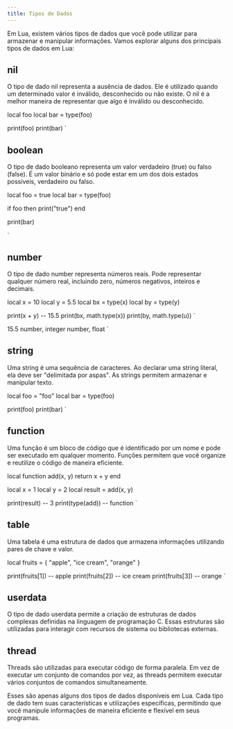 ```yaml
---
title: Tipos de Dados
---
```



Em Lua, existem vários tipos de dados que você pode utilizar para armazenar
e manipular informações. Vamos explorar alguns dos principais tipos de
dados em Lua:

## nil

O tipo de dado nil representa a ausência de dados. Ele é utilizado quando um
determinado valor é inválido, desconhecido ou não existe. O nil é a melhor
maneira de representar que algo é inválido ou desconhecido.

local foo
local bar = type(foo)

print(foo)
print(bar)
`

<Tabs>
  <TabItem label="editor">
    <CodeLua code={nilExample} />
  </TabItem>
  <TabItem label="terminal">
    <CodeBash code={"nil\nnil"} />
  </TabItem>
</Tabs>

## boolean

O tipo de dado booleano representa um valor verdadeiro (true) ou falso (false).
É um valor binário e só pode estar em um dos dois estados possíveis,
verdadeiro ou falso.

local foo = true
local bar = type(foo)

if foo then
    print("true")
end

print(bar)

`

<Tabs>
  <TabItem label="editor">
    <CodeLua code={booleanExample} />
  </TabItem>
  <TabItem label="terminal">
    <CodeBash code={`true\nboolean`} />
  </TabItem>
</Tabs>

## number

O tipo de dado number representa números reais. Pode representar qualquer
número real, incluindo zero, números negativos, inteiros e decimais.

local x = 10
local y = 5.5
local bx = type(x)
local by = type(y)

print(x + y) -- 15.5
print(bx, math.type(x))
print(by, math.type(u))
`

15.5
number, integer
number, float
`

<Tabs>
  <TabItem label="editor">
    <CodeLua code={numberExample} />
  </TabItem>
  <TabItem label="terminal">
    <CodeLua code={numberExampleOutput} />
  </TabItem>
</Tabs>

## string

Uma string é uma sequência de caracteres. Ao declarar uma string literal,
ela deve ser "delimitada por aspas". As strings permitem armazenar
e manipular texto.

local foo = "foo"
local bar = type(foo)

print(foo)
print(bar)
`

<Tabs>
  <TabItem label="editor">
    <CodeLua code={stringExample} />
  </TabItem>
  <TabItem label="terminal">
    <CodeBash code={`foonstring`} />
  </TabItem>
</Tabs>

## function

Uma função é um bloco de código que é identificado por um nome e pode ser
executado em qualquer momento. Funções permitem que você organize e reutilize
o código de maneira eficiente.

local function add(x, y)
  return x + y
end

local x = 1
local y = 2
local result = add(x, y)

print(result) -- 3
print(type(add)) -- function
`

<Tabs>
  <TabItem label="editor">
    <CodeLua code={functionExample} />
  </TabItem>
  <TabItem label="terminal">
    <CodeBash code={`3\nfunction`} />
  </TabItem>
</Tabs>

## table

Uma tabela é uma estrutura de dados que armazena informações utilizando pares
de chave e valor.

local fruits = { "apple", "ice cream", "orange" }

print(fruits[1]) -- apple
print(fruits[2]) -- ice cream
print(fruits[3]) -- orange
`

<Tabs>
  <TabItem label="editor">
    <CodeLua code={tableExample} />
  </TabItem>
  <TabItem label="terminal">
    <CodeBash code={`apple\nice cream\norange`} />
  </TabItem>
</Tabs>

## userdata

O tipo de dado userdata permite a criação de estruturas de dados complexas
definidas na linguagem de programação C. Essas estruturas são utilizadas para
interagir com recursos de sistema ou bibliotecas externas.

## thread

Threads são utilizadas para executar código de forma paralela. Em vez de
executar um conjunto de comandos por vez, as threads permitem executar vários
conjuntos de comandos simultaneamente.

Esses são apenas alguns dos tipos de dados disponíveis em Lua. Cada tipo de
dado tem suas características e utilizações específicas, permitindo que você
manipule informações de maneira eficiente e flexível em seus programas.
